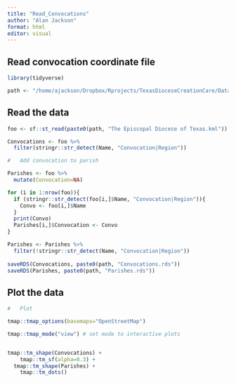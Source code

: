 ```yaml
---
title: "Read_Convocations"
author: "Alan Jackson"
format: html
editor: visual
---
```


## Read convocation coordinate file


```r

library(tidyverse)

path <- "/home/ajackson/Dropbox/Rprojects/TexasDioceseCreationCare/Data/"

```

##  Read the data

```r

foo <- sf::st_read(paste0(path, "The Episcopal Diocese of Texas.kml"))

Convocations <- foo %>% 
  filter(stringr::str_detect(Name, "Convocation|Region"))

#   Add convocation to parish

Parishes <- foo %>% 
  mutate(Convocation=NA)

for (i in 1:nrow(foo)){
  if (stringr::str_detect(foo[i,]$Name, "Convocation|Region")){  
    Convo <- foo[i,]$Name
  }
  print(Convo)
  Parishes[i,]$Convocation <- Convo 
}

Parishes <- Parishes %>% 
  filter(!stringr::str_detect(Name, "Convocation|Region"))
  
saveRDS(Convocations, paste0(path, "Convocations.rds"))
saveRDS(Parishes, paste0(path, "Parishes.rds"))

```


##  Plot the data

```r

#   Plot

tmap::tmap_options(basemaps="OpenStreetMap")

tmap::tmap_mode("view") # set mode to interactive plots


tmap::tm_shape(Convocations) + 
    tmap::tm_sf(alpha=0.3) +
  tmap::tm_shape(Parishes) + 
    tmap::tm_dots()


```






